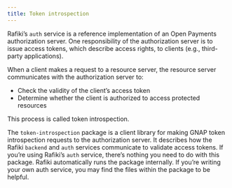 ```yaml
---
title: Token introspection
---
```



Rafiki’s `auth` service is a reference implementation of an Open Payments authorization server. One responsibility of the authorization server is to issue access tokens, which describe access rights, to clients (e.g., third-party applications).

When a client makes a request to a resource server, the resource server communicates with the authorization server to:

- Check the validity of the client’s access token
- Determine whether the client is authorized to access protected resources

This process is called token introspection.

The `token-introspection` <LinkOut href='https://github.com/interledger/rafiki/tree/main/packages'>package</LinkOut> is a client library for making <LinkOut href='https://datatracker.ietf.org/doc/draft-ietf-gnap-core-protocol/'>GNAP</LinkOut> token introspection requests to the authorization server. It describes how the Rafiki `backend` and `auth` services communicate to validate access tokens. If you’re using Rafiki’s `auth` service, there’s nothing you need to do with this package. Rafiki automatically runs the package internally. If you’re writing your own auth service, you may find the files within the package to be helpful.
